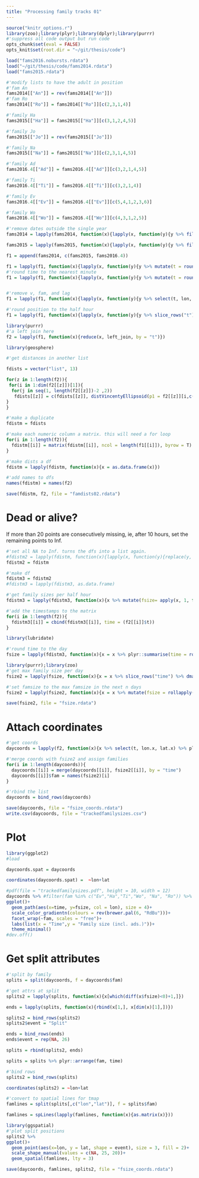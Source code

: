 ```yaml
---
title: "Processing family tracks 01"
---
```

  
```r
source("knitr_options.r")
library(zoo);library(plyr);library(dplyr);library(purrr)
#'suppress all code output but run code
opts_chunk$set(eval = FALSE)
opts_knit$set(root.dir = "~/git/thesis/code")
```

```r
load("fams2016.nobursts.rdata")
load("~/git/thesis/code/fams2014.rdata")
load("fams2015.rdata")
```


```r
#'modify lists to have the adult in position
#'fam An
fams2014[["An"]] = rev(fams2014[["An"]])
#'fam Ro
fams2014[["Ro"]] = fams2014[["Ro"]][c(2,3,1,4)]

#'family Ha
fams2015[["Ha"]] = fams2015[["Ha"]][c(3,1,2,4,5)]

#'family Jo
fams2015[["Jo"]] = rev(fams2015[["Jo"]])

#'family Na
fams2015[["Na"]] = fams2015[["Na"]][c(2,3,1,4,5)]

#'family Ad
fams2016.4[["Ad"]] = fams2016.4[["Ad"]][c(3,2,1,4,5)]

#'family Ti
fams2016.4[["Ti"]] = fams2016.4[["Ti"]][c(3,2,1,4)]

#'family Ev
fams2016.4[["Ev"]] = fams2016.4[["Ev"]][c(5,4,1,2,3,6)]

#'family Wo
fams2016.4[["Wo"]] = fams2016.4[["Wo"]][c(4,3,1,2,5)]
```

```r
#'remove dates outside the single year
fams2014 = lapply(fams2014, function(x){lapply(x, function(y){y %>% filter(t < "2014-04-01")})})

fams2015 = lapply(fams2015, function(x){lapply(x, function(y){y %>% filter(t < "2015-04-01")})})
```


```r
f1 = append(fams2014, c(fams2015, fams2016.4))
```


```r
f1 = lapply(f1, function(x){lapply(x, function(y){y %>% mutate(t = round_date(t, "30 minute"))})})
#'round time to the nearest minute
f1 = lapply(f1, function(x){lapply(x, function(y){y %>% mutate(t = round_date(t, "30 minute"))})})


#'remove v, fam, and lag
f1 = lapply(f1, function(x){lapply(x, function(y){y %>% select(t, lon, lat)})})

#'round position to the half hour
f1 = lapply(f1, function(x){lapply(x, function(y){y %>% slice_rows("t") %>% dmap(function(x) mean(x, na.rm = T))})})
```

```r
library(purrr)
#'a left join here
f2 = lapply(f1, function(x){reduce(x, left_join, by = "t")})
```

```r
library(geosphere)

#'get distances in another list

fdists = vector("list", 13)

for(z in 1:length(f2)){
 for(i in 1:dim(f2[[z]])[1]){
  for(j in seq(1, length(f2[[z]])-2 ,2))
   fdists[[z]] = c(fdists[[z]], distVincentyEllipsoid(p1 = f2[[z]][i,c(2,3)], p2 = f2[[z]][i,c(j+1,j+2)]))
}
}
```

```r
#'make a duplicate
fdistm = fdists

#'make each numeric column a matrix. this will need a for loop
for(i in 1:length(f2)){
  fdistm[[i]] = matrix(fdistm[[i]], ncol = length(f1[[i]]), byrow = T)
}
```

```r
#'make dists a df
fdistm = lapply(fdistm, function(x){x = as.data.frame(x)})

#'add names to dfs
names(fdistm) = names(f2)
```

```r
save(fdistm, f2, file = "famdists02.rdata")
```

# Dead or alive?

If more than 20 points are consecutively missing, ie, after 10 hours, set the remaining points to Inf.

```r
#'set all NA to Inf. turns the dfs into a list again.
#fdistm2 = lapply(fdistm, function(x){lapply(x, function(y){replace(y, which(is.na(y)), NA)})})
fdistm2 = fdistm
```


```r
#'make df
fdistm3 = fdistm2
#fdistm3 = lapply(fdistm3, as.data.frame)

#'get family sizes per half hour
fdistm3 = lapply(fdistm3, function(x){x %>% mutate(fsize= apply(x, 1, function(y){sum(y<1000, na.rm = T)}))})
```


```r
#'add the timestamps to the matrix
for(i in 1:length(f2)){
  fdistm3[[i]] = cbind(fdistm3[[i]], time = (f2[[i]]$t))
}

library(lubridate)

#'round time to the day
fsize = lapply(fdistm3, function(x){x = x %>% plyr::summarise(time = round_date(time, "day"), fsize)})
```

```r
library(purrr);library(zoo)
#'get max family size per day
fsize2 = lapply(fsize, function(x){x = x %>% slice_rows("time") %>% dmap(max)})

#'set famsize to the max famsize in the next n days
fsize2 = lapply(fsize2, function(x){x = x %>% mutate(fsize = rollapply(fsize, seq(dim(x)[1],1), max, align = "left"))})
```

```r
save(fsize2, file = "fsize.rdata")
```

# Attach coordinates

```r
#'get coords
daycoords = lapply(f2, function(x){x %>% select(t, lon.x, lat.x) %>% plyr::summarise(time = round_date(t, "day"), lon = lon.x, lat = lat.x) %>% slice_rows("time") %>% dmap(mean)})

#'merge coords with fsize2 and assign families
for(i in 1:length(daycoords)){
  daycoords[[i]] = merge(daycoords[[i]], fsize2[[i]], by = "time")
  daycoords[[i]]$fam = names(fsize2)[i]
}

#'rbind the list
daycoords = bind_rows(daycoords)

save(daycoords, file = "fsize_coords.rdata")
write.csv(daycoords, file = "trackedfamilysizes.csv")
```

# Plot

```r
library(ggplot2)
#load

daycoords.spat = daycoords

coordinates(daycoords.spat) =  ~lon+lat

#pdf(file = "trackedfamilysizes.pdf", height = 10, width = 12)
daycoords %>% #filter(fam %in% c("Ev","Ha","Ti","Wo", "Na", "Ro")) %>%
ggplot()+
  geom_path(aes(x=time, y=fsize, col = lon), size = 4)+
  scale_color_gradientn(colours = rev(brewer.pal(6, "RdBu")))+
  facet_wrap(~fam, scales = "free")+
  labs(list(x = "Time",y = "Family size (incl. ads.)"))+
  theme_minimal()
#dev.off()
```

# Get split attributes

```r
#'split by family
splits = split(daycoords, f = daycoords$fam)

#'get attrs at split
splits2 = lapply(splits, function(x){x[which(diff(x$fsize)<0)+1,]})

ends = lapply(splits, function(x){rbind(x[1,], x[dim(x)[1],])})

splits2 = bind_rows(splits2)
splits2$event = "Split"

ends = bind_rows(ends)      
ends$event = rep(NA, 26)

splits = rbind(splits2, ends)

splits = splits %>% plyr::arrange(fam, time)

#'bind rows
splits2 = bind_rows(splits)

coordinates(splits2) = ~lon+lat

#'convert to spatial lines for tmap
famlines = split(splits[,c("lon","lat")], f = splits$fam)

famlines = spLines(lapply(famlines, function(x){as.matrix(x)}))
```

```r
library(ggspatial)
#'plot split positions
splits2 %>%
ggplot()+
  geom_point(aes(x=lon, y = lat, shape = event), size = 3, fill = 2)+
  scale_shape_manual(values = c(NA, 25, 20))+
  geom_spatial(famlines, lty = 3)
```

```r
save(daycoords, famlines, splits2, file = "fsize_coords.rdata")
```

